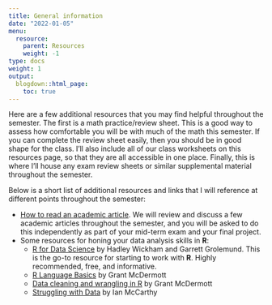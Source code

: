 ```yaml
---
title: General information
date: "2022-01-05"
menu:
  resource:
    parent: Resources
    weight: -1
type: docs
weight: 1
output:
  blogdown::html_page:
    toc: true
---
```


Here are a few additional resources that you may find helpful throughout the semester. The first is a math practice/review sheet. This is a good way to assess how comfortable you will be with much of the math this semester. If you can complete the review sheet easily, then you should be in good shape for the class. I'll also include all of our class worksheets on this resources page, so that they are all accessible in one place. Finally, this is where I'll house any exam review sheets or similar supplemental material throughout the semester.

Below is a short list of additional resources and links that I will reference at different points throughout the semester:

- [How to read an academic article](https://guides.libraries.emory.edu/c.php?g=971000&p=7017430). We will review and discuss a few academic articles throughout the semester, and you will be asked to do this independently as part of your mid-term exam and your final project.
- Some resources for honing your data analysis skills in **R**:
    + [R for Data Science](https://r4ds.had.co.nz/) by Hadley Wickham and Garrett Grolemund. This is the go-to resource for starting to work with **R**. Highly recommended, free, and informative.
    + [R Language Basics](https://raw.githack.com/uo-ec607/lectures/master/04-rlang/04-rlang.html#1) by Grant McDermott
    + [Data cleaning and wrangling in R](https://raw.githack.com/uo-ec607/lectures/master/05-tidyverse/05-tidyverse.html#1) by Grant McDermott
    + [Struggling with Data](https://imccart.github.io/Econ-470/02-DataStruggles/02-slides.html#1) by Ian McCarthy